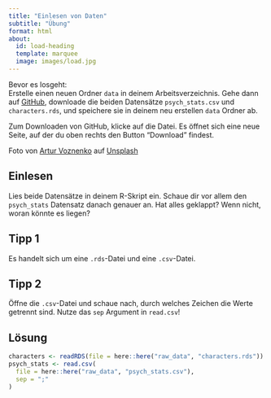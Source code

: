 ```yaml
---
title: "Einlesen von Daten"
subtitle: "Übung"
format: html
about:
  id: load-heading
  template: marquee
  image: images/load.jpg
---
```


:::{#load-heading}
Bevor es losgeht:  
Erstelle einen neuen Ordner `data` in deinem Arbeitsverzeichnis. Gehe dann auf [GitHub](https://github.com/nickhaf/IRT_workshop/tree/main/raw_data), downloade die beiden Datensätze `psych_stats.csv` und `characters.rds`, und speichere sie in deinem neu erstellen `data` Ordner ab. 

:::{.callout-tip}
Zum Downloaden von GitHub, klicke auf die Datei. Es öffnet sich eine neue Seite, auf der du oben rechts den Button "Download" findest. 
:::
:::

::: aside
Foto von <a href="https://unsplash.com/de/@voznenko_artur?utm_content=creditCopyText&utm_medium=referral&utm_source=unsplash">Artur Voznenko</a> auf <a href="https://unsplash.com/de/fotos/blick-auf-eine-fabrik-aus-der-rauch-aus-den-schornsteinen-steigt-rwPIQQPz1ew?utm_content=creditCopyText&utm_medium=referral&utm_source=unsplash">Unsplash</a>

:::


## Einlesen
Lies beide Datensätze in deinem R-Skript ein. Schaue dir vor allem den `psych_stats` Datensatz danach genauer an. Hat alles geklappt? Wenn nicht, woran könnte es liegen?

::: {.callout-tip collapse="true"}
## Tipp 1
Es handelt sich um eine `.rds`-Datei und eine `.csv`-Datei.
:::

::: {.callout-tip collapse="true"}
## Tipp 2
Öffne die `.csv`-Datei und schaue nach, durch welches Zeichen die Werte getrennt sind. Nutze das `sep` Argument in `read.csv`!
:::

::: {.callout-caution collapse="true"}
## Lösung

```r
characters <- readRDS(file = here::here("raw_data", "characters.rds"))
psych_stats <- read.csv(
  file = here::here("raw_data", "psych_stats.csv"),
  sep = ";"
)
```
:::
